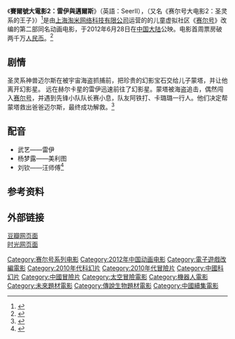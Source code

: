 {{Expand|time=2013-07-13T09:19:43+00:00}}
{{Infobox Film
|片名          = 賽爾號大電影2：雷伊與邁爾斯<br />SeerⅡ
|电影原名      = 
|图像          = saierhaodadianying2.jpg
|图像说明      = 海报
|导演          = [[王章俊|王章俊]]
|监制          = 常铭、黄烨敏、尹心慈
|制片          = 
|编剧          = 田思源
|剧本          = 
|故事          = 
|原著          = 
|旁白          = 
|统筹          = 
|主演          = 
|分级          = 
|副标题        = 
|主题曲        = 
|片头曲        = 
|片尾曲        = 
|配乐          = 吴节、[[林希|林希]]、[[刘忻|刘忻]]、[[武艺|武艺]]<ref>[http://ent.ifeng.com/movie/news/mainland/detail_2012_05/18/14630068_0.shtml  国产动画大电影《赛尔号2》今夏又来抢票房] {{Wayback|url=http://ent.ifeng.com/movie/news/mainland/detail_2012_05/18/14630068_0.shtml |date=20190606174228 }}.凤凰网娱乐</ref>
|摄影          = 
|剪辑          = 
|制片商        = 卡通先生影业有限公司
|发行商        = 卡通先生影业有限公司<br />[[上海淘米网络科技有限公司|上海淘米网络科技有限公司]]
|上映日期      = {{flagicon|CHN}}2012年6月28日<br />{{flagicon|ROC}}2012年7月27日
|发行日期      = 
|片长          = 86分<ref>{{Cite web |url= http://movie.mtime.com/157837/ |title= 赛尔号2：雷伊与迈尔斯SeerⅡ (2012) |author=  |date=  |publisher= 时光网 |language= zh-hans |accessdate= 2013-07-13 |quote= 片长：86分钟 |archive-url= https://web.archive.org/web/20130625225831/http://movie.mtime.com/157837/ |archive-date= 2013-06-25 |dead-url= yes }}</ref>
|产地          = {{中國大陸電影產地}}
|语言          = [[汉语|汉语]]（[[普通话|普通话]]）
|官方网站      = http://seer.v.61.com/dianying/sehddy2.shtml
|预算          = 
|票房          = 
|前集          = [[賽爾號之尋找鳳凰神獸|賽爾號之尋找鳳凰神獸]]
|续集          = [[赛尔号大电影3：战神联盟|赛尔号大电影3：战神联盟]]
|中国大陆片名  = 
|港澳片名      = 
|台湾片名      = 
|新马片名      = 
|sarft_id    = <!-- 公映许可号码 -->
|amg_id      = <!-- AMG（All Media Guide）ID -->
|imdb_id     = <!-- IMDB（互联网电影数据库）ID -->
}}
《'''賽爾號大電影2：雷伊與邁爾斯'''》（英語：SeerⅡ），（又名《赛尔号大电影2：圣灵系的王子》）<ref>{{Cite web |url= http://games.cntv.cn/2011/seer_news_1231/72718.shtml |title= 赛尔号号外：赛尔号2圣灵系的王子 |author= 游戏台编辑 |date= 2011-12-31 |publisher= [[中国中央电视台|央视]]网游戏 |language= zh-hans |accessdate= 2013-07-13 |quote=  |archive-url= https://web.archive.org/web/20130313144340/http://games.cntv.cn/2011/seer_news_1231/72718.shtml |archive-date= 2013-03-13 |dead-url= yes }}</ref>是由[[上海淘米网络科技有限公司|上海淘米网络科技有限公司]]运营的的儿童虚拟社区《[[赛尔号|赛尔号]]》改编的第二部同名动画电影，于2012年6月28日在[[中国大陆|中国大陆]]公映。电影首周票房破两千万[[人民币|人民币]]。<ref>{{Cite web |url= http://comic.qq.com/a/20121025/000023.htm |title= 《赛尔号2》动画电影票房破两千万 |author=  |date= 2012年7月4日 |publisher= [[腾讯|腾讯]]动漫 |language= zh-hans |accessdate= 2013-07-13 |quote=  |archive-date= 2018-06-23 |archive-url= https://web.archive.org/web/20180623085104/http://comic.qq.com/a/20121025/000023.htm |dead-url= no }}</ref>

==剧情==
圣灵系神兽迈尔斯在被宇宙海盗抓捕前，把珍贵的幻影宝石交给儿子蒙塔，并让他离开幻影星。 远在赫尔卡星的雷伊迅速前往了幻影星。蒙塔被海盗追击，偶然闯入[[赛尔号|赛尔号]]，并遇到先锋小队队长赛小息，队友阿铁打、卡璐璐一行人。他们决定帮蒙塔救出爸爸迈尔斯，最终成功解救。<ref>{{Cite web |url= http://news.7k7k.com/content/20120502/169712.html |title= 赛尔号大电影2精彩剧情预告 |author= shadow |date= 2012-05-02 |publisher= 7k7k.com |language= zh-hans |accessdate= 2013-07-13 |quote=  |archive-date= 2019-06-02 |archive-url= https://web.archive.org/web/20190602191836/http://news.7k7k.com/content/20120502/169712.html |dead-url= no }}</ref>

==配音==
*武艺——雷伊
*杨梦露——美利图
*刘钦——汪师傅<ref>{{Cite web |url= http://news.4399.com/news/saierhaodadianying/xinwen/201207-30-182271.html |title= 赛尔号大电影2雷伊与迈尔斯角色配音 |author=  |date=  |publisher= 4399赛尔号 |language= zh-hans |accessdate=  |quote=  |archive-date= 2019-06-03 |archive-url= https://web.archive.org/web/20190603032434/http://news.4399.com/news/saierhaodadianying/xinwen/201207-30-182271.html |dead-url= no }}</ref>

==参考资料==
{{reflist|2}}
== 外部链接 ==
[http://movie.douban.com/subject/10799213/ 豆瓣网页面] {{Wayback|url=http://movie.douban.com/subject/10799213/ |date=20140719151425 }}<br />
[https://web.archive.org/web/20130625225831/http://movie.mtime.com/157837/ 时光网页面]

{{赛尔号}}
{{Taomee}}
[[Category:赛尔号系列电影|Category:赛尔号系列电影]]
[[Category:2012年中国动画电影|Category:2012年中国动画电影]]
[[Category:電子遊戲改編電影|Category:電子遊戲改編電影]]
[[Category:2010年代科幻片|Category:2010年代科幻片]]
[[Category:2010年代冒險片|Category:2010年代冒險片]]
[[Category:中國科幻片|Category:中國科幻片]]
[[Category:中國冒險片|Category:中國冒險片]]
[[Category:太空冒險電影|Category:太空冒險電影]]
[[Category:機器人電影|Category:機器人電影]] 
[[Category:未來題材電影|Category:未來題材電影]]
[[Category:傳說生物題材電影|Category:傳說生物題材電影]]
[[Category:中國續集電影|Category:中國續集電影]]